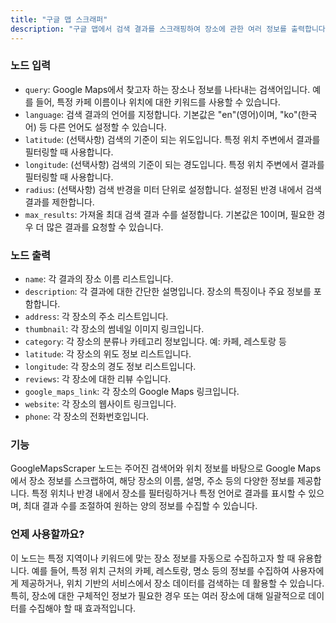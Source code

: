 ```yaml
---
title: "구글 맵 스크래퍼"
description: "구글 맵에서 검색 결과를 스크래핑하여 장소에 관한 여러 정보를 출력합니다."
---
```


### 노드 입력

- `query`: Google Maps에서 찾고자 하는 장소나 정보를 나타내는 검색어입니다. 예를 들어, 특정 카페 이름이나 위치에 대한 키워드를 사용할 수 있습니다.
- `language`: 검색 결과의 언어를 지정합니다. 기본값은 "en"(영어)이며, "ko"(한국어) 등 다른 언어도 설정할 수 있습니다.
- `latitude`: (선택사항) 검색의 기준이 되는 위도입니다. 특정 위치 주변에서 결과를 필터링할 때 사용합니다.
- `longitude`: (선택사항) 검색의 기준이 되는 경도입니다. 특정 위치 주변에서 결과를 필터링할 때 사용합니다.
- `radius`: (선택사항) 검색 반경을 미터 단위로 설정합니다. 설정된 반경 내에서 검색 결과를 제한합니다.
- `max_results`: 가져올 최대 검색 결과 수를 설정합니다. 기본값은 10이며, 필요한 경우 더 많은 결과를 요청할 수 있습니다.

### 노드 출력

- `name`: 각 결과의 장소 이름 리스트입니다.
- `description`: 각 결과에 대한 간단한 설명입니다. 장소의 특징이나 주요 정보를 포함합니다.
- `address`: 각 장소의 주소 리스트입니다.
- `thumbnail`: 각 장소의 썸네일 이미지 링크입니다.
- `category`: 각 장소의 분류나 카테고리 정보입니다. 예: 카페, 레스토랑 등
- `latitude`: 각 장소의 위도 정보 리스트입니다.
- `longitude`: 각 장소의 경도 정보 리스트입니다.
- `reviews`: 각 장소에 대한 리뷰 수입니다.
- `google_maps_link`: 각 장소의 Google Maps 링크입니다.
- `website`: 각 장소의 웹사이트 링크입니다.
- `phone`: 각 장소의 전화번호입니다.

### 기능

GoogleMapsScraper 노드는 주어진 검색어와 위치 정보를 바탕으로 Google Maps에서 장소 정보를 스크랩하여, 해당 장소의 이름, 설명, 주소 등의 다양한 정보를 제공합니다. 특정 위치나 반경 내에서 장소를 필터링하거나 특정 언어로 결과를 표시할 수 있으며, 최대 결과 수를 조절하여 원하는 양의 정보를 수집할 수 있습니다.

### 언제 사용할까요?

이 노드는 특정 지역이나 키워드에 맞는 장소 정보를 자동으로 수집하고자 할 때 유용합니다. 예를 들어, 특정 위치 근처의 카페, 레스토랑, 명소 등의 정보를 수집하여 사용자에게 제공하거나, 위치 기반의 서비스에서 장소 데이터를 검색하는 데 활용할 수 있습니다. 특히, 장소에 대한 구체적인 정보가 필요한 경우 또는 여러 장소에 대해 일괄적으로 데이터를 수집해야 할 때 효과적입니다.
